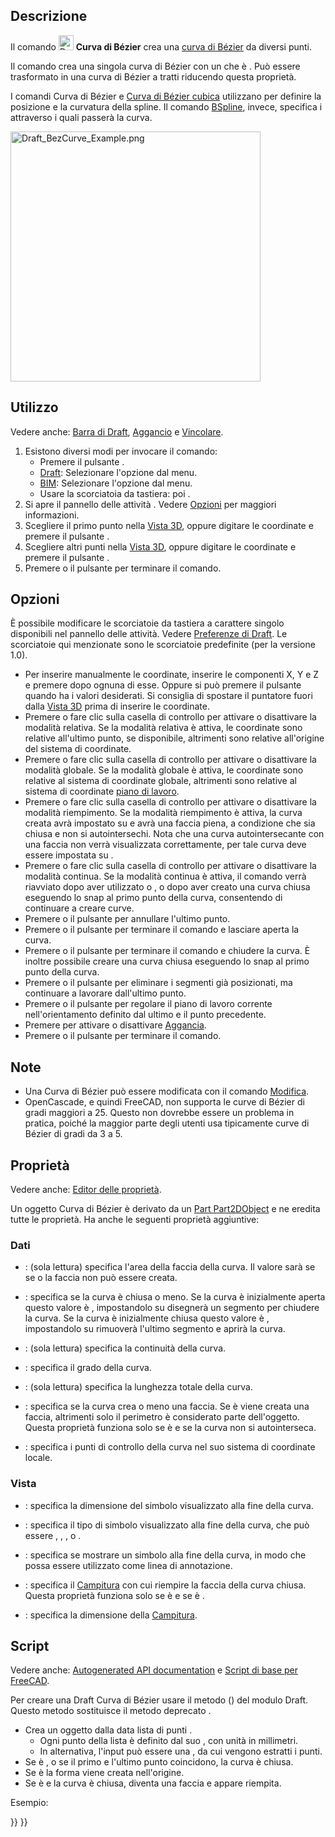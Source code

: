 <languages/>

{{Docnav/it
|[[Draft_CubicBezCurve/it|Curva di Bézier cubica]]
|[[Draft_Point/it|Punto]]
|[[Draft_Workbench/it|Draft]]
|IconL=Draft_CubicBezCurve.svg
|IconR=Draft_Point.svg
|IconC=Workbench_Draft.svg
}}

{{GuiCommand/it
|Name=Draft BezCurve
|Name/it=Draft Curva di Bézier
|MenuLocation=Drafting → Strumenti Beziér → Curva di Bézier<br>2D Drafting → Curva di Bézier
|Workbenches=[[Draft_Workbench/it|Draft]], [[BIM_Workbench/it|BIM]]
|Shortcut={{KEY|B}} {{KEY|Z}}
|Version=0.14
|SeeAlso=[[Draft Wire/it|Draft Polilinea]], [[Draft_CubicBezCurve/it|Draft Curva di Bézier cubica]], [[Draft BSpline/it|Draft BSpline]]
}}

<span id="Description"></span>
==Descrizione== 

Il comando [[Image:Draft_BezCurve.svg|24px]] '''Curva di Bézier''' crea una [http://en.wikipedia.org/wiki/Bezier_curve curva di Bézier] da diversi punti.

Il comando crea una singola curva di Bézier con un {{PropertyData|Degree}} che è {{incode|number_of_points - 1}}. Può essere trasformato in una curva di Bézier a tratti riducendo questa proprietà.

I comandi Curva di Bézier e [[Draft_CubicBezCurve/it|Curva di Bézier cubica]] utilizzano {{Emphasis|punti di controllo}} per definire la posizione e la curvatura della spline. Il comando [[Draft BSpline/it|BSpline]], invece, specifica i {{Emphasis|punti esatti}} attraverso i quali passerà la curva.

[[Image:Draft_BezCurve_Example.png|400px]]
{{Caption|Curva di Bézier definita da più punti di controllo}}

<span id="Usage"></span>
==Utilizzo==

Vedere anche: [[Draft_Tray/it|Barra di Draft]], [[Draft_Snap/it|Aggancio]] e [[Draft_Constrain/it|Vincolare]].

# Esistono diversi modi per invocare il comando:
#* Premere il pulsante {{Button|[[Image:Draft_BezCurve.svg|16px]] [[Draft_BezCurve/it|Curva di Bézier]]}}.
#* [[Draft_Workbench/it|Draft]]: Selezionare l'opzione {{MenuCommand|Drafting → Strumenti Bézier → [[Image:Draft_BezCurve.svg|16px]] Curva di Bézier}} dal menu.
#* [[BIM_Workbench/it|BIM]]: Selezionare l'opzione {{MenuCommand|2D Drafting → [[Image:Draft_BezCurve.svg|16px]] Curva di Bézier}} dal menu.
#* Usare la scorciatoia da tastiera: {{KEY|B}} poi {{KEY|Z}}.
# Si apre il pannello delle attività {{MenuCommand|Curva di Bézier}}. Vedere [[#Options|Opzioni]] per maggiori informazioni.
# Scegliere il primo punto nella [[3D_view/it|Vista 3D]], oppure digitare le coordinate e premere il pulsante {{Button|[[Image:Draft_AddPoint.svg|16px]] Inserisci punto}}.
# Scegliere altri punti nella [[3D_view/it|Vista 3D]], oppure digitare le coordinate e premere il pulsante {{Button|[[Image:Draft_AddPoint.svg|16px]] Inserisci punto}}.
# Premere {{KEY|Esc}} o il pulsante {{Button|Chiudi}} per terminare il comando.

<span id="Options"></span>
== Opzioni ==

È possibile modificare le scorciatoie da tastiera a carattere singolo disponibili nel pannello delle attività. Vedere [[Draft_Preferences/it|Preferenze di Draft]]. Le scorciatoie qui menzionate sono le scorciatoie predefinite (per la versione 1.0).

* Per inserire manualmente le coordinate, inserire le componenti X, Y e Z e premere {{KEY|Enter}} dopo ognuna di esse. Oppure si può premere il pulsante {{Button|[[Image:Draft_AddPoint.svg|16px]] Inserisci punto}} quando ha i valori desiderati. Si consiglia di spostare il puntatore fuori dalla [[3D_view/it|Vista 3D]] prima di inserire le coordinate.
* Premere {{KEY|R}} o fare clic sulla casella di controllo {{MenuCommand|Relativo}} per attivare o disattivare la modalità relativa. Se la modalità relativa è attiva, le coordinate sono relative all'ultimo punto, se disponibile, altrimenti sono relative all'origine del sistema di coordinate.
* Premere {{KEY|G}} o fare clic sulla casella di controllo {{MenuCommand|Globale}} per attivare o disattivare la modalità globale. Se la modalità globale è attiva, le coordinate sono relative al sistema di coordinate globale, altrimenti sono relative al sistema di coordinate [[Draft_SelectPlane/it|piano di lavoro]].
* Premere {{KEY|F}} o fare clic sulla casella di controllo {{MenuCommand|Riempito}} per attivare o disattivare la modalità riempimento. Se la modalità riempimento è attiva, la curva creata avrà {{PropertyData|Make Face}} impostato su {{TRUE}} e avrà una faccia piena, a condizione che sia chiusa e non si autointersechi. Nota che una curva autointersecante con una faccia non verrà visualizzata correttamente, per tale curva {{PropertyData|Make Face}} deve essere impostata su {{FALSE}}.
* Premere {{KEY|N}} o fare clic sulla casella di controllo {{MenuCommand|Continua}} per attivare o disattivare la modalità continua. Se la modalità continua è attiva, il comando verrà riavviato dopo aver utilizzato {{Button|[[Image:Draft_FinishLine.svg|16px]] Fine}} o {{Button|[[Image:Draft_CloseLine.svg|16px]] Chiudi}}, o dopo aver creato una curva chiusa eseguendo lo snap al primo punto della curva, consentendo di continuare a creare curve.
* Premere {{KEY|/}} o il pulsante {{Button|[[Image:Draft_UndoLine.svg|16px]] Annulla}} per annullare l'ultimo punto.
* Premere {{KEY|A}} o il pulsante {{Button|[[Image:Draft_FinishLine.svg|16px]] Fine}} per terminare il comando e lasciare aperta la curva.
* Premere {{KEY|O}} o il pulsante {{Button|[[Image:Draft_CloseLine.svg|16px]] Chiudi}} per terminare il comando e chiudere la curva. È inoltre possibile creare una curva chiusa eseguendo lo snap al primo punto della curva.
* Premere {{KEY|W}} o il pulsante {{Button|[[Image:Draft Wipe.svg|16px]] Pulisci}} per eliminare i segmenti già posizionati, ma continuare a lavorare dall'ultimo punto.
* Premere {{KEY|U}} o il pulsante {{Button|[[Image:Draft SelectPlane.svg|16px]] [[Draft_SelectPlane|Imposta il piano di lavoro]]}} per regolare il piano di lavoro corrente nell'orientamento definito dal ultimo e il punto precedente.
* Premere {{KEY|S}} per attivare o disattivare [[Draft_Snap/it|Aggancia]].
* Premere {{KEY|Esc}} o il pulsante {{Button|Chiudi}} per terminare il comando.

<span id="Notes"></span>
==Note==

* Una Curva di Bézier può essere modificata con il comando [[Draft_Edit/it|Modifica]].
* OpenCascade, e quindi FreeCAD, non supporta le curve di Bézier di gradi maggiori a 25. Questo non dovrebbe essere un problema in pratica, poiché la maggior parte degli utenti usa tipicamente curve di Bézier di gradi da 3 a 5.

<span id="Properties"></span>
== Proprietà ==

Vedere anche: [[Property_editor/it|Editor delle proprietà]].

Un oggetto Curva di Bézier è derivato da un [[Part_Part2DObject/it|Part Part2DObject]] e ne eredita tutte le proprietà. Ha anche le seguenti proprietà aggiuntive:

<span id="Data"></span>
=== Dati ===

{{TitleProperty|Draft}}

* {{PropertyData|Area|Area}}: (sola lettura) specifica l'area della faccia della curva. Il valore sarà {{value|0.0}} se {{PropertyData|Make Face}} se {{FALSE}} o la faccia non può essere creata.
* {{PropertyData|Closed|Bool}}: specifica se la curva è chiusa o meno. Se la curva è inizialmente aperta questo valore è {{FALSE}}, impostandolo su {{TRUE}} disegnerà un segmento per chiudere la curva. Se la curva è inizialmente chiusa questo valore è {{TRUE}}, impostandolo su {{FALSE}} rimuoverà l'ultimo segmento e aprirà la curva.
* {{PropertyData|Continuity|IntegerList}}: (sola lettura) specifica la continuità della curva.
* {{PropertyData|Degree|Integer}}: specifica il grado della curva.
* {{PropertyData|Length|Length}}: (sola lettura) specifica la lunghezza totale della curva.
* {{PropertyData|Make Face|Bool}}: specifica se la curva crea o meno una faccia. Se è {{TRUE}} viene creata una faccia, altrimenti solo il perimetro è considerato parte dell'oggetto. Questa proprietà funziona solo se {{PropertyData|Closed}} è {{TRUE}} e se la curva non si autointerseca.
* {{PropertyData|Points|VectorList}}: specifica i punti di controllo della curva nel suo sistema di coordinate locale.

<span id="View"></span>
=== Vista ===

{{TitleProperty|Draft}}

* {{PropertyView|Arrow Size|Length}}: specifica la dimensione del simbolo visualizzato alla fine della curva.
* {{PropertyView|Arrow Type|Enumeration}}: specifica il tipo di simbolo visualizzato alla fine della curva, che può essere {{value|Dot}}, {{value|Circle}}, {{value|Arrow}}, {{value|Tick}} o {{value|Tick-2}}.
* {{PropertyView|End Arrow|Bool}}: specifica se mostrare un simbolo alla fine della curva, in modo che possa essere utilizzato come linea di annotazione.
* {{PropertyView|Pattern|Enumeration}}: specifica il [[Draft_Pattern/it|Campitura]] con cui riempire la faccia della curva chiusa. Questa proprietà funziona solo se {{PropertyData|Make Face}} è {{TRUE}} e se {{PropertyView|Display Mode}} è {{value|Flat Lines}}.
* {{PropertyView|Pattern Size|Float}}: specifica la dimensione della [[Draft_Pattern/it|Campitura]].

<span id="Scripting"></span>
==Script==

Vedere anche: [https://freecad.github.io/SourceDoc/ Autogenerated API documentation] e [[FreeCAD Scripting Basics/it|Script di base per FreeCAD]].

Per creare una Draft Curva di Bézier usare il metodo {{incode|make_bezcurve}} ({{Version/it|0.19}}) del modulo Draft. Questo metodo sostituisce il metodo deprecato {{incode|makeBezCurve}}.

{{Code|code=
bezcurve = make_bezcurve(pointslist, closed=False, placement=None, face=None, support=None, degree=None)
bezcurve = make_bezcurve(Part.Wire, closed=False, placement=None, face=None, support=None, degree=None)
}}

* Crea un oggetto {{incode|bezcurve}} dalla data lista di punti {{incode|pointslist}}.
** Ogni punto della lista è definito dal suo {{incode|FreeCAD.Vector}}, con unità in millimetri.
** In alternativa, l'input può essere una {{incode|Part.Wire}}, da cui vengono estratti i punti.
* Se {{incode|closed}} è {{incode|True}}, o se il primo e l'ultimo punto coincidono, la curva è chiusa.
* Se {{incode|placement}} è {{incode|None}} la forma viene creata nell'origine.
* Se {{incode|face}} è {{incode|True}} e la curva è chiusa, diventa  una faccia e appare riempita.

Esempio:

{{Code|code=
import FreeCAD as App
import Draft

doc = App.newDocument()

p1 = App.Vector(0, 0, 0)
p2 = App.Vector(1000, 1000, 0)
p3 = App.Vector(2000, 0, 0)
p4 = App.Vector(1500, -2000, 0)

bezcurve1 = Draft.make_bezcurve([p1, p2, p3, p4], closed=True)
bezcurve2 = Draft.make_bezcurve([p4, 1.3*p2, p1, 4.1*p3], closed=True)
bezcurve3 = Draft.make_bezcurve([1.7*p3, 1.5*p4, 2.1*p2, p1], closed=True)

doc.recompute()
}}


{{Docnav/it
|[[Draft_CubicBezCurve/it|Curva di Bézier cubica]]
|[[Draft_Point/it|Punto]]
|[[Draft_Workbench/it|Draft]]
|IconL=Draft_CubicBezCurve.svg
|IconR=Draft_Point.svg
|IconC=Workbench_Draft.svg
}}

{{Draft Tools navi{{#translation:}}}}
{{Userdocnavi{{#translation:}}}}